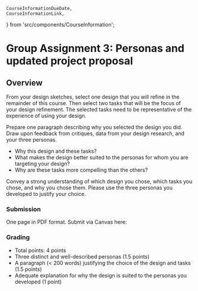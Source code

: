     CourseInformationDueDate,
    CourseInformationLink,
} from 'src/components/CourseInformation';

# Group Assignment 3: Personas and updated project proposal

## Overview
From your design sketches, select one design that you will refine in the remainder of this course. 
Then select two tasks that will be the focus of your design refinement. 
The selected tasks need to be representative of the experience of using your design.

Prepare one paragraph describing why you selected the design you did. Draw upon feedback from critiques, 
data from your design research, and your three personas.
- Why this design and these tasks?
- What makes the design better suited to the personas for whom you are targeting your design? 
- Why are these tasks more compelling than the others?

Convey a strong understanding of which design you chose, which tasks you chose, and why you chose them. 
Please use the three personas you developed to justify your choice. 

### Submission

<p><CourseInformationDueDate dueDateName='dueDateAssignment0' /></p>

One page in PDF format. Submit via Canvas here:

<p><CourseInformationLink linkName='linkCanvasAssignment0' /></p>

### Grading
- Total points: 4 points
- Three distinct and well-described personas (1.5 points) 
- A paragraph (< 200 words) justifying the choice of the design and tasks (1.5 points)
- Adequate explanation for why the design is suited to the personas you developed (1 point) 
